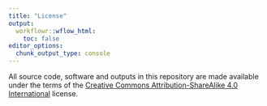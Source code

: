 ```yaml
---
title: "License"
output:
  workflowr::wflow_html:
    toc: false
editor_options:
  chunk_output_type: console
---
```


All source code, software and outputs in this repository are made available under the terms of the [Creative Commons Attribution-ShareAlike 4.0 International](https://creativecommons.org/licenses/by-sa/4.0/legalcode) license.
